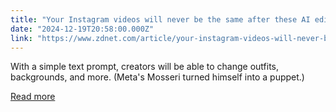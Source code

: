 ```yaml
---
title: "Your Instagram videos will never be the same after these AI editing tools roll out"
date: "2024-12-19T20:58:00.000Z"
link: "https://www.zdnet.com/article/your-instagram-videos-will-never-be-the-same-after-these-ai-editing-tools-roll-out/"
---
```


With a simple text prompt, creators will be able to change outfits, backgrounds, and more. (Meta's Mosseri turned himself into a puppet.)

[Read more](https://www.zdnet.com/article/your-instagram-videos-will-never-be-the-same-after-these-ai-editing-tools-roll-out/)

